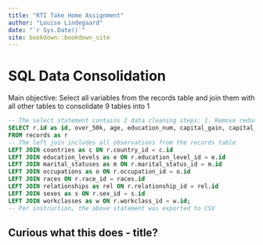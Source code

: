 ```yaml
--- 
title: "RTI Take Home Assignment"
author: "Louise Lindegaard"
date: "`r Sys.Date()`"
site: bookdown::bookdown_site
---
```


# SQL Data Consolidation

Main objective: Select all variables from the records table and join them with all other tables to consolidate 9 tables into 1

```sql

-- The select statement contains 2 data cleaning steps: 1. Remove redundant columns 2. Rename variables to logical names
SELECT r.id as id, over_50k, age, education_num, capital_gain, capital_loss, hours_week, workclass_id, w.name as workclass, education_level_id, e.name as education_level, marital_status_id, m.name as marital_status, occupation_id, o.name as occupation, relationship_id, rel.name as relationship, race_id, races.name as race, sex_id, s.name as sex, country_id, c.name as country
FROM records as r
-- The left join includes all observations from the records table
LEFT JOIN countries as c ON r.country_id = c.id
LEFT JOIN education_levels as e ON r.education_level_id = e.id
LEFT JOIN marital_statuses as m ON r.marital_status_id = m.id
LEFT JOIN occupations as o ON r.occupation_id = o.id
LEFT JOIN races ON r.race_id = races.id
LEFT JOIN relationships as rel ON r.relationship_id = rel.id
LEFT JOIN sexes as s ON r.sex_id = s.id
LEFT JOIN workclasses as w ON r.workclass_id = w.id;
-- Per instruction, the above statement was exported to CSV

```

## Curious what this does - title?